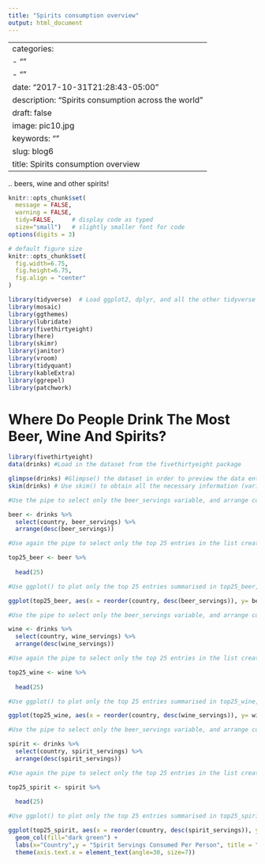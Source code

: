 ```yaml
---
title: "Spirits consumption overview"
output: html_document
---
```

---
categories:
- ""
- ""
date: "2017-10-31T21:28:43-05:00"
description: "Spirits consumption across the world"
draft: false
image: pic10.jpg
keywords: ""
slug: blog6
title: Spirits consumption overview
---

.. beers, wine and other spirits!

```r
knitr::opts_chunk$set(
  message = FALSE, 
  warning = FALSE, 
  tidy=FALSE,     # display code as typed
  size="small")   # slightly smaller font for code
options(digits = 3)

# default figure size
knitr::opts_chunk$set(
  fig.width=6.75, 
  fig.height=6.75,
  fig.align = "center"
)
```


```r

library(tidyverse)  # Load ggplot2, dplyr, and all the other tidyverse packages
library(mosaic)
library(ggthemes)
library(lubridate)
library(fivethirtyeight)
library(here)
library(skimr)
library(janitor)
library(vroom)
library(tidyquant)
library(kableExtra)
library(ggrepel)
library(patchwork)

```
  
# Where Do People Drink The Most Beer, Wine And Spirits?
```r
library(fivethirtyeight)
data(drinks) #Load in the dataset from the fivethirtyeight package
```
  
```r

glimpse(drinks) #Glimpse() the dataset in order to preview the data entries themselves
skim(drinks) # Use skim() to obtain all the necessary information (variable types, missingness, distribution)

```

```r

#Use the pipe to select only the beer_servings variable, and arrange countries in descending order of serving

beer <- drinks %>% 
  select(country, beer_servings) %>% 
  arrange(desc(beer_servings))

#Use again the pipe to select only the top 25 entries in the list created above

top25_beer <- beer %>% 
  
  head(25)

#Use ggplot() to plot only the top 25 entries summarised in top25_beer, adjusting the x-axis labels for readibility, as well as colour, axis labels and title

ggplot(top25_beer, aes(x = reorder(country, desc(beer_servings)), y= beer_servings),) + geom_col(fill="blue") + labs(x="Country",y = "Beer Servings Consumed Per Person", title = "Top 25 Beer Consuming Countries") + theme(axis.text.x = element_text(angle=30, size=7))

```

```r

#Use the pipe to select only the beer_servings variable, and arrange countries in descending order of serving

wine <- drinks %>% 
  select(country, wine_servings) %>% 
  arrange(desc(wine_servings))

#Use again the pipe to select only the top 25 entries in the list created above

top25_wine <- wine %>% 
  
  head(25)

#Use ggplot() to plot only the top 25 entries summarised in top25_wine, adjusting the x-axis labels for readibility, as well as colour, axis labels and title

ggplot(top25_wine, aes(x = reorder(country, desc(wine_servings)), y= wine_servings),) + geom_col(fill="red") + labs(x="Country",y = "Wine Servings Consumed Per Person", title = "Top 25 Wine Consuming Countries") + theme(axis.text.x = element_text(angle=30, size=7))


```

```r

#Use the pipe to select only the beer_servings variable, and arrange countries in descending order of serving

spirit <- drinks %>% 
  select(country, spirit_servings) %>% 
  arrange(desc(spirit_servings))

#Use again the pipe to select only the top 25 entries in the list created above

top25_spirit <- spirit %>% 
  
  head(25)

#Use ggplot() to plot only the top 25 entries summarised in top25_spirit, adjusting the x-axis labels for readibility, as well as colour, axis labels and title

ggplot(top25_spirit, aes(x = reorder(country, desc(spirit_servings)), y= spirit_servings),) + 
  geom_col(fill="dark green") + 
  labs(x="Country",y = "Spirit Servings Consumed Per Person", title = "Top 25 spirit Consuming Countries") +
  theme(axis.text.x = element_text(angle=30, size=7))

```
